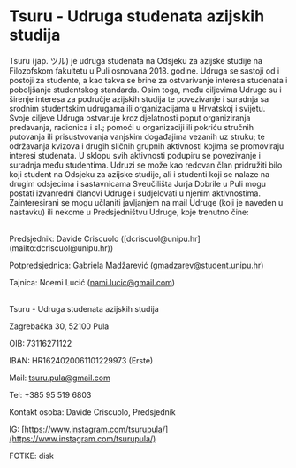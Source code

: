 # Tsuru - Udruga studenata azijskih studija

Tsuru (jap. ツル) je udruga studenata na Odsjeku za azijske studije na Filozofskom fakultetu u Puli osnovana 2018. godine. Udruga se sastoji od i postoji za studente, a kao takva se brine za ostvarivanje interesa studenata i poboljšanje studentskog standarda. Osim toga, među ciljevima Udruge su i širenje interesa za područje azijskih studija te povezivanje i suradnja sa srodnim studentskim udrugama ili organizacijama u Hrvatskoj i svijetu. Svoje ciljeve Udruga ostvaruje kroz djelatnosti poput organiziranja predavanja, radionica i sl.; pomoći u organizaciji ili pokriću stručnih putovanja ili prisustvovanja vanjskim događajima vezanih uz struku; te održavanja kvizova i drugih sličnih grupnih aktivnosti kojima se promoviraju interesi studenata. U sklopu svih aktivnosti podupiru se povezivanje i suradnja među studentima. Udruzi se može kao redovan član pridružiti bilo koji student na Odsjeku za azijske studije, ali i studenti koji se nalaze na drugim odsjecima i sastavnicama Sveučilišta Jurja Dobrile u Puli mogu postati izvanredni članovi Udruge i sudjelovati u njenim aktivnostima. Zainteresirani se mogu učlaniti javljanjem na mail Udruge (koji je naveden u nastavku) ili nekome u Predsjedništvu Udruge, koje trenutno čine:

<br />
Predsjednik: Davide Criscuolo ([dcriscuol@unipu.hr](mailto:dcriscuol@unipu.hr))

Potpredsjednica: Gabriela Madžarević ([gmadzarev@student.unipu.hr](mailto:gmadzarev@student.unipu.hr))

Tajnica: Noemi Lucić ([nami.lucic@gmail.com](mailto:nami.lucic@gmail.com))

<br />
Tsuru - Udruga studenata azijskih studija

Zagrebačka 30, 52100 Pula

OIB: 73116271122

IBAN: HR1624020061101229973 (Erste)

Mail: [tsuru.pula@gmail.com](mailto:tsuru.pula@gmail.com)

Tel: +385 95 519 6803

Kontakt osoba: Davide Criscuolo, Predsjednik

IG: [https://www.instagram.com/tsurupula/](https://www.instagram.com/tsurupula/)

FOTKE: disk
